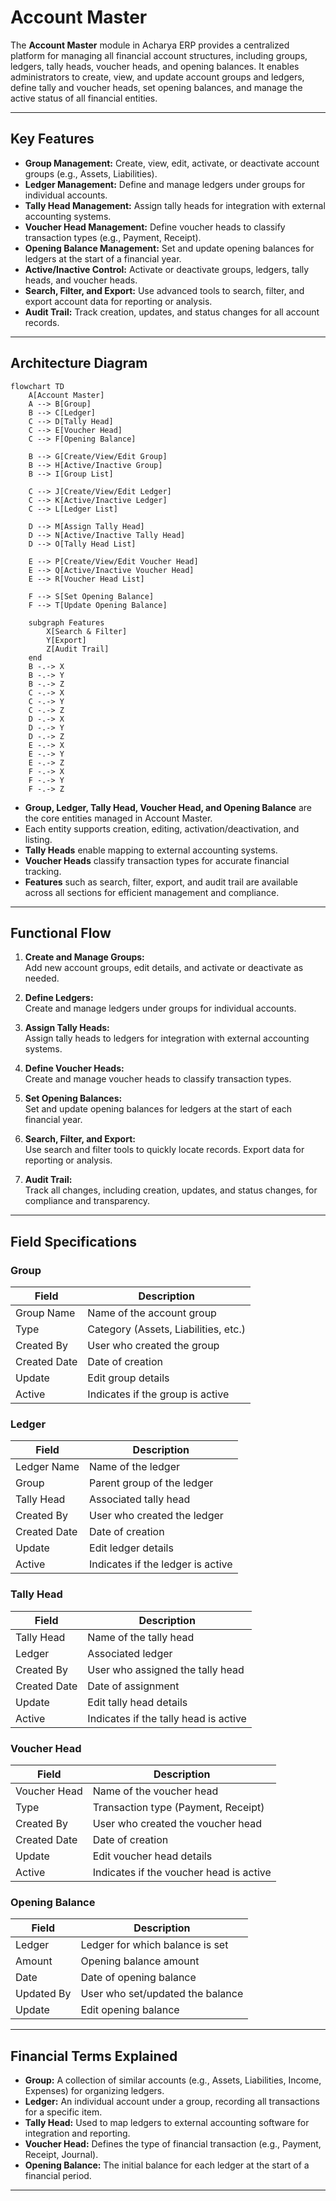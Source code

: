 # Account Master

The **Account Master** module in Acharya ERP provides a centralized platform for managing all financial account structures, including groups, ledgers, tally heads, voucher heads, and opening balances. It enables administrators to create, view, and update account groups and ledgers, define tally and voucher heads, set opening balances, and manage the active status of all financial entities.

---

## Key Features

- **Group Management:** Create, view, edit, activate, or deactivate account groups (e.g., Assets, Liabilities).
- **Ledger Management:** Define and manage ledgers under groups for individual accounts.
- **Tally Head Management:** Assign tally heads for integration with external accounting systems.
- **Voucher Head Management:** Define voucher heads to classify transaction types (e.g., Payment, Receipt).
- **Opening Balance Management:** Set and update opening balances for ledgers at the start of a financial year.
- **Active/Inactive Control:** Activate or deactivate groups, ledgers, tally heads, and voucher heads.
- **Search, Filter, and Export:** Use advanced tools to search, filter, and export account data for reporting or analysis.
- **Audit Trail:** Track creation, updates, and status changes for all account records.

---

## Architecture Diagram

```mermaid
flowchart TD
    A[Account Master]
    A --> B[Group]
    B --> C[Ledger]
    C --> D[Tally Head]
    C --> E[Voucher Head]
    C --> F[Opening Balance]

    B --> G[Create/View/Edit Group]
    B --> H[Active/Inactive Group]
    B --> I[Group List]

    C --> J[Create/View/Edit Ledger]
    C --> K[Active/Inactive Ledger]
    C --> L[Ledger List]

    D --> M[Assign Tally Head]
    D --> N[Active/Inactive Tally Head]
    D --> O[Tally Head List]

    E --> P[Create/View/Edit Voucher Head]
    E --> Q[Active/Inactive Voucher Head]
    E --> R[Voucher Head List]

    F --> S[Set Opening Balance]
    F --> T[Update Opening Balance]

    subgraph Features
        X[Search & Filter]
        Y[Export]
        Z[Audit Trail]
    end
    B -.-> X
    B -.-> Y
    B -.-> Z
    C -.-> X
    C -.-> Y
    C -.-> Z
    D -.-> X
    D -.-> Y
    D -.-> Z
    E -.-> X
    E -.-> Y
    E -.-> Z
    F -.-> X
    F -.-> Y
    F -.-> Z
```

- **Group, Ledger, Tally Head, Voucher Head, and Opening Balance** are the core entities managed in Account Master.
- Each entity supports creation, editing, activation/deactivation, and listing.
- **Tally Heads** enable mapping to external accounting systems.
- **Voucher Heads** classify transaction types for accurate financial tracking.
- **Features** such as search, filter, export, and audit trail are available across all sections for efficient management and compliance.

---

## Functional Flow

1. **Create and Manage Groups:**  
   Add new account groups, edit details, and activate or deactivate as needed.

2. **Define Ledgers:**  
   Create and manage ledgers under groups for individual accounts.

3. **Assign Tally Heads:**  
   Assign tally heads to ledgers for integration with external accounting systems.

4. **Define Voucher Heads:**  
   Create and manage voucher heads to classify transaction types.

5. **Set Opening Balances:**  
   Set and update opening balances for ledgers at the start of each financial year.

6. **Search, Filter, and Export:**  
   Use search and filter tools to quickly locate records. Export data for reporting or analysis.

7. **Audit Trail:**  
   Track all changes, including creation, updates, and status changes, for compliance and transparency.

---

## Field Specifications

### Group

| Field        | Description                          |
| ------------ | ------------------------------------ |
| Group Name   | Name of the account group            |
| Type         | Category (Assets, Liabilities, etc.) |
| Created By   | User who created the group           |
| Created Date | Date of creation                     |
| Update       | Edit group details                   |
| Active       | Indicates if the group is active     |

### Ledger

| Field        | Description                          |
| ------------ | ------------------------------------ |
| Ledger Name  | Name of the ledger                   |
| Group        | Parent group of the ledger           |
| Tally Head   | Associated tally head                |
| Created By   | User who created the ledger          |
| Created Date | Date of creation                     |
| Update       | Edit ledger details                  |
| Active       | Indicates if the ledger is active    |

### Tally Head

| Field        | Description                          |
| ------------ | ------------------------------------ |
| Tally Head   | Name of the tally head               |
| Ledger       | Associated ledger                    |
| Created By   | User who assigned the tally head     |
| Created Date | Date of assignment                   |
| Update       | Edit tally head details              |
| Active       | Indicates if the tally head is active|

### Voucher Head

| Field        | Description                          |
| ------------ | ------------------------------------ |
| Voucher Head | Name of the voucher head             |
| Type         | Transaction type (Payment, Receipt)  |
| Created By   | User who created the voucher head    |
| Created Date | Date of creation                     |
| Update       | Edit voucher head details            |
| Active       | Indicates if the voucher head is active|

### Opening Balance

| Field        | Description                          |
| ------------ | ------------------------------------ |
| Ledger       | Ledger for which balance is set      |
| Amount       | Opening balance amount               |
| Date         | Date of opening balance              |
| Updated By   | User who set/updated the balance     |
| Update       | Edit opening balance                 |

---

## Financial Terms Explained

- **Group:** A collection of similar accounts (e.g., Assets, Liabilities, Income, Expenses) for organizing ledgers.
- **Ledger:** An individual account under a group, recording all transactions for a specific item.
- **Tally Head:** Used to map ledgers to external accounting software for integration and reporting.
- **Voucher Head:** Defines the type of financial transaction (e.g., Payment, Receipt, Journal).
- **Opening Balance:** The initial balance for each ledger at the start of a financial period.

---
